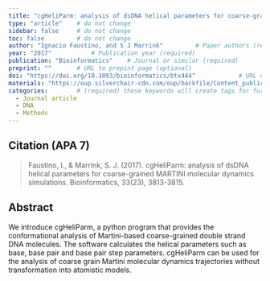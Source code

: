 ```yaml
---
title: "cgHeliParm: analysis of dsDNA helical parameters for coarse-grained MARTINI molecular dynamics simulations"          # Paper title (required)
type: "article"    # do not change
sidebar: false     # do not change
toc: false         # do not change
author: "Ignacio Faustino, and S J Marrink"         # Paper authors (required)
year: "2017"           # Publication year (required)
publication: "Bioinformatics"    # Journal or similar (required)
preprint: ""       # URL to prepint page (optional)  
doi: "https://doi.org/10.1093/bioinformatics/btx444"            # URL of DOI (required)  
materials: "https://oup.silverchair-cdn.com/oup/backfile/Content_public/Journal/bioinformatics/33/23/10.1093_bioinformatics_btx444/4/bioinformatics_33_23_3813_s1.pdf?Expires=1721197839&Signature=gTzpOfcHwen2kw3rmI3vw6iJUQRkxbo4LEAhiF~vytXfv4NA7HSfCP3DYTd209~x3~gU3SVY89n4u-M0R3i8DMmW82lyY5esqTKd6KM3ieIpkSFVv6zOhnOnbQRCht~E2dZlI2G~tLefLPhMKDFbO~QU9UQMn3CHj1o-4X1aiu8D6icI9NjCiwOGJsbYTYRzRT3D9gQBY3Ot3iM6JkDszq8sfXJEhE~2t90Feh9XgZ0yTHeMAZOJVTkhfrUnzLvoinGVs3SebxFdp6nnhL-9C8ckQkJngwcQbGdNNsqm736jo6ZJGnhRTOYq2UYB0yTF4E4dZx~rfuOaFa0gsrr7Cw__&Key-Pair-Id=APKAIE5G5CRDK6RD3PGA"      # URL to suplementary info (optional)
categories:        # (required) these keywords will create tags for further filtering. 
  - Journal article
  - DNA
  - Methods
---
```


<!-- 
The info below is just an example. 

Both fields are required and they have to be replaced with the respective info for each paper. 

Please notice the `> ` symbol before the citation, it gives it additional styling.  
-->

## Citation (APA 7)      

> Faustino, I., & Marrink, S. J. (2017). cgHeliParm: analysis of dsDNA helical parameters for coarse-grained MARTINI molecular dynamics simulations. Bioinformatics, 33(23), 3813-3815.

## Abstract

We introduce cgHeliParm, a python program that provides the conformational analysis of Martini-based coarse-grained double strand DNA molecules. The software calculates the helical parameters such as base, base pair and base pair step parameters. cgHeliParm can be used for the analysis of coarse grain Martini molecular dynamics trajectories without transformation into atomistic models.